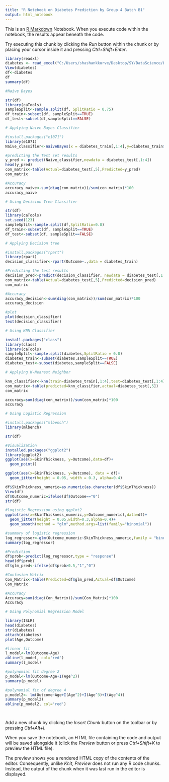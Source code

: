 ---
title: "R Notebook on Diabetes Prediction by Group 4 Batch B1"
output: html_notebook
---

This is an [R Markdown](http://rmarkdown.rstudio.com) Notebook. When you execute code within the notebook, the results appear beneath the code. 

Try executing this chunk by clicking the *Run* button within the chunk or by placing your cursor inside it and pressing *Ctrl+Shift+Enter*. 

```{r}
library(readxl)
diabetes <- read_excel("C:/Users/shashankkurve/Desktop/SY/DataScience/LaboratoryWithShitalSobaleMam/CourseProject-DiabeticRetinopathyDetection/diabetes.xlsx")
View(diabetes)
df<-diabetes
df
summary(df)
```


```{r}
#Naive Bayes

str(df)
library(caTools)
sampleSplit<-sample.split(df, SplitRatio = 0.75)
df_train<-subset(df, sampleSplit==TRUE)
df_test<-subset(df,sampleSplit==FALSE)

# Applying Naive Bayes Classifier

#install.packages("e1071")
library(e1071)
Naive_classifier<-naiveBayes(x = diabetes_train[,1:4],y=diabetes_train$Outcome)

#predicting the Test set results
y_pred <- predict(Naive_classifier,newdata = diabetes_test[,1:4])
head(y_pred)
con_matrix<-table(Actual=diabetes_test[,5],Predicted=y_pred)
con_matrix

#Accuracy
accuracy_naive<-sum(diag(con_matrix))/sum(con_matrix)*100
accuracy_naive
```


```{r}
# Using Decision Tree Classifier

str(df)
library(caTools)
set.seed(123)
sampleSplit<-sample.split(df,SplitRatio=0.8)
df_train<-subset(df, sampleSplit==TRUE)
df_test<-subset(df, sampleSplit==FALSE)

# Applying Decision tree

#install.packages("rpart")
library(rpart)
decision_classifier<-rpart(Outcome~.,data = diabetes_train)

#Predicting the test results
decision_pred<-predict(decision_classifier, newdata = diabetes_test[,1:4], type='class')
con_matrix<-table(Actual=diabetes_test[,5],Predicted=decision_pred)
con_matrix

#Accuracy
accuracy_decision<-sum(diag(con_matrix))/sum(con_matrix)*100
accuracy_decision

#plot
plot(decision_classifier)
text(decision_classifier)
```


```{r}
# Using KNN Classifier

install.packages("class")
library(class)
library(caTools)
sampleSplit<-sample.split(diabetes,SplitRatio = 0.8)
diabetes_train<-subset(diabetes,sampleSplit==TRUE)
diabetes_test<-subset(diabetes,sampleSplit==FALSE)

# Applying K-Nearest Neighbor 

knn_classifier<-knn(train=diabetes_train[,1:4],test=diabetes_test[,1:4],cl=diabetes_train$Outcome,k=1)
con_matrix<-table(predicted=knn_classifier,actual=diabetes_test[,5])
con_matrix

accuracy=sum(diag(con_matrix))/sum(con_matrix)*100
accuracy
```


```{r}
# Using Logistic Regression

#install.packages("mlbench")
library(mlbench)

str(df)

#Visualization
installed.packages("ggplot2")
library(ggplot2)
ggplot(aes(x=SkinThickness, y=Outcome),data=df)+
  geom_point()

ggplot(aes(x=SkinThickness, y=Outcome), data = df)+
  geom_jitter(height = 0.05, width = 0.3, alpha=0.4)

df$SkinThickness_numeric=as.numeric(as.character(df$SkinThickness))
View(df)
df$Outcome_numeric=ifelse(df$Outcome=="0")
str(df)

#logistic Regression using ggplot2
ggplot(aes(x=SkinThickness_numeric,y=Outcome_numeric),data=df)+
  geom_jitter(height = 0.05,width=0.3,alpha=0.4)+
  geom_smooth(method = "glm",method.args=list(family="binomial"))

#summary of logistic regression
log_regressor<-glm(Outcome_numeric~SkinThickness_numeric,family = "binomial", data=df)
summary(log_regressor)

#Prediction
df$prob<-predict(log_regressor,type = "response")
head(df$prob)
df$glm_pred<-ifelse(df$prob>0.5,"1","0")

#Confusion Matrix
Con_Matrix<-table(Predicted=df$glm_pred,Actual=df$Outcome)
Con_Matrix

#Accuracy
Accuracy=sum(diag(Con_Matrix))/sum(Con_Matrix)*100
Accuracy
```


```{r}
# Using Polynomial Regression Model

library(ISLR)
head(diabetes)
str(diabetes)
attach(diabetes)
plot(Age,Outcome)

#linear fit
l_model<-lm(Outcome~Age)
abline(l_model, col='red')
summary(l_model)

#polynomial fit degree 2
p_model<-lm(Outcome~Age+I(Age^2))
summary(p_model)

#polynomial fit of degree 4
p_model2<- lm(Outcome~Age+I(Age^2)+I(Age^3)+I(Age^4))
summary(p_model2)
abline(p_model2, col='red')
```


```{r}
```


```{r}
```

Add a new chunk by clicking the *Insert Chunk* button on the toolbar or by pressing *Ctrl+Alt+I*.

When you save the notebook, an HTML file containing the code and output will be saved alongside it (click the *Preview* button or press *Ctrl+Shift+K* to preview the HTML file).

The preview shows you a rendered HTML copy of the contents of the editor. Consequently, unlike *Knit*, *Preview* does not run any R code chunks. Instead, the output of the chunk when it was last run in the editor is displayed.
